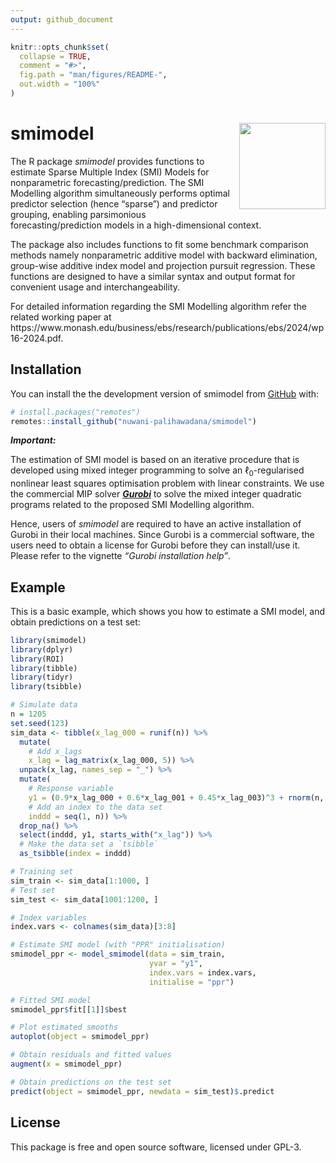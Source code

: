 ```yaml
---
output: github_document
---
```


<!-- README.md is generated from README.Rmd. Please edit that file -->

```r
knitr::opts_chunk$set(
  collapse = TRUE,
  comment = "#>",
  fig.path = "man/figures/README-",
  out.width = "100%"
)
```

# smimodel <img src="man/figures/logo.png" align="right" height="138" alt="" />

<!-- badges: start -->
<!-- badges: end -->

The R package *smimodel* provides functions to estimate Sparse Multiple Index (SMI) Models for nonparametric forecasting/prediction. The SMI Modelling algorithm simultaneously performs optimal predictor selection (hence "sparse") and predictor grouping, enabling parsimonious forecasting/prediction models in a high-dimensional context.

The package also includes functions to fit some benchmark comparison methods namely nonparametric additive model with backward elimination, group-wise additive index model and projection pursuit regression. These functions are designed to have a similar syntax and output format for convenient usage and interchangeability. 

For detailed information regarding the SMI Modelling algorithm refer the related working paper at https://www.monash.edu/business/ebs/research/publications/ebs/2024/wp16-2024.pdf.

## Installation

You can install the the development version of smimodel from [GitHub](https://github.com/) with:

``` r
# install.packages("remotes")
remotes::install_github("nuwani-palihawadana/smimodel")
```

***Important:***

The estimation of SMI model is based on an iterative procedure that is developed using mixed integer programming to solve an $\ell_{0}$-regularised nonlinear least squares optimisation problem with linear constraints. We use the commercial MIP solver [***Gurobi*** ](https://www.gurobi.com/) to solve the mixed integer quadratic programs related to the proposed SMI Modelling algorithm. 

Hence, users of *smimodel* are required to have an active installation of Gurobi in their local machines. Since Gurobi is a commercial software, the users need to obtain a license for Gurobi before they can install/use it. Please refer to the vignette *"Gurobi installation help"*. 

## Example

This is a basic example, which shows you how to estimate a SMI model, and obtain predictions on a test set:

```r
library(smimodel)
library(dplyr)
library(ROI)
library(tibble)
library(tidyr)
library(tsibble)

# Simulate data
n = 1205
set.seed(123)
sim_data <- tibble(x_lag_000 = runif(n)) %>%
  mutate(
    # Add x_lags
    x_lag = lag_matrix(x_lag_000, 5)) %>%
  unpack(x_lag, names_sep = "_") %>%
  mutate(
    # Response variable
    y1 = (0.9*x_lag_000 + 0.6*x_lag_001 + 0.45*x_lag_003)^3 + rnorm(n, sd = 0.1),
    # Add an index to the data set
    inddd = seq(1, n)) %>%
  drop_na() %>%
  select(inddd, y1, starts_with("x_lag")) %>%
  # Make the data set a `tsibble`
  as_tsibble(index = inddd)

# Training set
sim_train <- sim_data[1:1000, ]
# Test set
sim_test <- sim_data[1001:1200, ]

# Index variables
index.vars <- colnames(sim_data)[3:8]
```

```r
# Estimate SMI model (with "PPR" initialisation)
smimodel_ppr <- model_smimodel(data = sim_train,
                               yvar = "y1",
                               index.vars = index.vars,
                               initialise = "ppr")

# Fitted SMI model
smimodel_ppr$fit[[1]]$best
```

```r
# Plot estimated smooths
autoplot(object = smimodel_ppr)

# Obtain residuals and fitted values
augment(x = smimodel_ppr)
```

```r
# Obtain predictions on the test set
predict(object = smimodel_ppr, newdata = sim_test)$.predict
```

## License
This package is free and open source software, licensed under GPL-3.